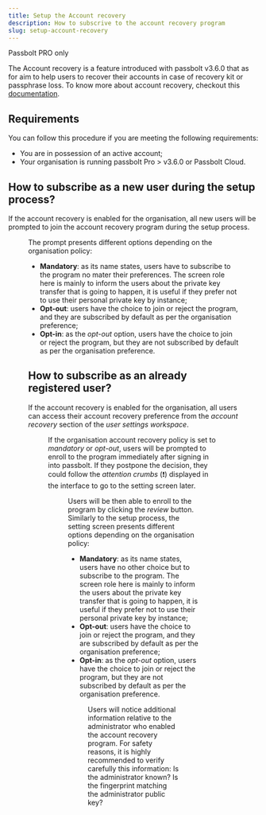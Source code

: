 ```yaml
---
title: Setup the Account recovery
description: How to subscrive to the account recovery program
slug: setup-account-recovery
---
```



<Chips link="https://www.passbolt.com/pricing/pro" isUnderMainTitle={true}>Passbolt PRO only</Chips>

The Account recovery is a feature introduced with passbolt v3.6.0 that as for aim to help users to recover their accounts
in case of recovery kit or passphrase loss. To know more about account recovery, checkout this [documentation](/docs/admin/authentication/account-recovery/).

## Requirements

You can follow this procedure if you are meeting the following requirements:

- You are in possession of an active account;
- Your organisation is running passbolt Pro > v3.6.0 or Passbolt Cloud.

## How to subscribe as a new user during the setup process?

If the account recovery is enabled for the organisation, all new users will be prompted to join the account recovery program during the setup process.

<Figure
  src="/img/help/2022/07/account-recovery-during-setup.png"
  alt="Account recovery screen during browser extension setup process (Opt-out policy)"
  caption="fig. Account recovery screen during browser extension setup process (Opt-out policy)"
/>

The prompt presents different options depending on the organisation policy:

- __Mandatory__: as its name states, users have to subscribe to the program no mater their preferences. The screen role here is mainly to inform the users about the private key transfer that is going to happen, it is useful if they prefer not to use their personal private key by instance;
- __Opt-out__: users have the choice to join or reject the program, and they are subscribed by default as per the organisation preference;
- __Opt-in__: as the *opt-out* option, users have the choice to join or reject the program, but they are not subscribed by default as per the organisation preference.

## How to subscribe as an already registered user?

If the account recovery is enabled for the organisation, all users can access their account recovery preference from the *account recovery* section of the *user settings workspace*.

<Figure
  src="/img/help/2022/07/account-recovery-redirection-dialog.png"
  alt="Account recovery user prompt dialog."
  caption="fig. Account recovery user prompt dialog."
/>

If the organisation account recovery policy is set to *mandatory* or *opt-out*, users will be prompted to enroll to the program immediately after signing in into passbolt. If they postpone the decision, they could follow the *attention crumbs* (&#10071;) displayed in the interface to go to the setting screen later.

<Figure
  src="/img/help/2022/07/account-recovery-setting.png"
  alt="Account recovery user setting screen."
  caption="fig. Account recovery user setting screen."
/>

Users will be then able to enroll to the program by clicking the *review* button. Similarly to the setup process, the setting screen presents different options depending on the organisation policy:

- __Mandatory__: as its name states, users have no other choice but to subscribe to the program. The screen role here is mainly to inform the users about the private key transfer that is going to happen, it is useful if they prefer not to use their personal private key by instance;
- __Opt-out__: users have the choice to join or reject the program, and they are subscribed by default as per the organisation preference;
- __Opt-in__: as the *opt-out* option, users have the choice to join or reject the program, but they are not subscribed by default as per the organisation preference.

<Figure
  src="/img/help/2022/07/account-recovery-dialog.png"
  alt="Account recovery subscription dialog."
  caption="fig. Account recovery subscription dialog."
/>

Users will notice additional information relative to the administrator who enabled the account recovery program. For safety reasons, it is highly recommended to verify carefully this information: Is the administrator known? Is the fingerprint matching the administrator public key?
